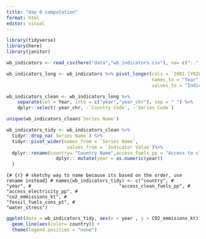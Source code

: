```yaml
---
title: "day 6 computation"
format: html
editor: visual
---
```


```r
library(tidyverse)
library(here)
library(janitor)
```

```r
wb_indicators <- read_csv(here("data","wb_indicators.csv"), na= c("..",""))
```

```r
wb_indicators_long <- wb_indicators %>% pivot_longer(cols = `2001 [YR2001]`:`2020 [YR2020]`,
                                                     names_to = "Year",
                                                     values_to = "Indicator Value")
```

```r
wb_indicators_clean <- wb_indicators_long %>% 
    separate(col = Year, into = c("year","year_chr"), sep = " ") %>% 
    dplyr::select(-year_chr, -`Country Code`, -`Series Code`)
```

```r
unique(wb_indicators_clean$`Series Name`)
```

```r
wb_indicators_tidy <- wb_indicators_clean %>% 
  tidyr::drop_na(`Series Name`) %>% 
  tidyr::pivot_wider(names_from = `Series Name`, 
                      values_from = `Indicator Value`)%>%
  dplyr::rename(country= "Country Name",access_fuels_pp = "Access to clean fuels and technologies for cooking (% of population)",access_electricity_pp ="Access to electricity (% of population)", CO2_emmisions_kt = "CO2 emissions (kt)", fossil_fuel_pp ="Fossil fuel energy consumption (% of total)", water_stress = "Level of water stress: freshwater withdrawal as a proportion of available freshwater resources"   %>% 
                  dplyr:: mutate(year = as.numeric(year))
  )
```

```{# {r} # sketchy way to name because its based on the order, use rename instead}
# names(wb_indicators_tidy) <- c("country",
#                                "year",
#                                "access_clean_fuels_pp",
#                                "access_electricity_pp",
#                                "co2_emmissions_kt",
#                                "fossil_fuels_cons_pt",
#                                "water_stress")
```

```r
ggplot(data = wb_indicators_tidy, aes(x = year , y = CO2_emmisions_kt))+
  geom_line(aes(color= country)) + 
  theme(legend.position = "none")
  
```
